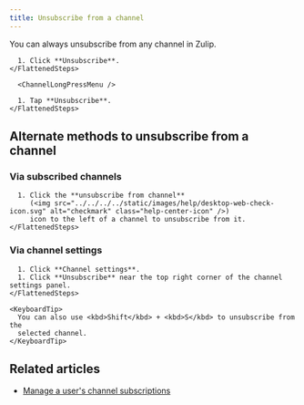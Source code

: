 ```yaml
---
title: Unsubscribe from a channel
---
```





You can always unsubscribe from any channel in Zulip.

<Tabs>
  <TabItem label="Desktop/Web">
    <FlattenedSteps>
      <ChannelActions />

      1. Click **Unsubscribe**.
    </FlattenedSteps>
  </TabItem>

  <TabItem label="Mobile">
    <FlattenedSteps>
      <MobileChannels />

      <ChannelLongPressMenu />

      1. Tap **Unsubscribe**.
    </FlattenedSteps>
  </TabItem>
</Tabs>

## Alternate methods to unsubscribe from a channel

### Via subscribed channels

<Tabs>
  <TabItem label="Desktop/Web">
    <FlattenedSteps>
      <NavigationSteps target="relative/gear/channel-settings" />

      1. Click the **unsubscribe from channel**
         (<img src="../../../../static/images/help/desktop-web-check-icon.svg" alt="checkmark" class="help-center-icon" />)
         icon to the left of a channel to unsubscribe from it.
    </FlattenedSteps>
  </TabItem>
</Tabs>

### Via channel settings

<Tabs>
  <TabItem label="Desktop/Web">
    <FlattenedSteps>
      <ChannelActions />

      1. Click **Channel settings**.
      1. Click **Unsubscribe** near the top right corner of the channel settings panel.
    </FlattenedSteps>

    <KeyboardTip>
      You can also use <kbd>Shift</kbd> + <kbd>S</kbd> to unsubscribe from the
      selected channel.
    </KeyboardTip>
  </TabItem>
</Tabs>

## Related articles

* [Manage a user's channel subscriptions](/help/manage-user-channel-subscriptions)
